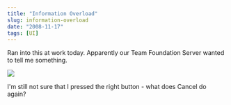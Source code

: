 ```yaml
---
title: "Information Overload"
slug: information-overload
date: "2008-11-17"
tags: [UI]
---
```


Ran into this at work today. Apparently our Team Foundation Server wanted to tell me something.
 
<img src="/WindowsLiveWriter/InformationOverload_10340/image_thumb.png" />
 
I'm still not sure that I pressed the right button - what does Cancel do again?
